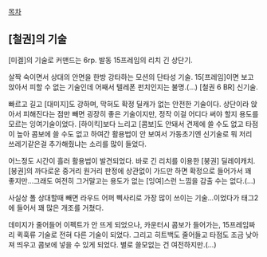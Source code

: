 [[목차]]

== [철권]의 기술 ==
[미겔]의 기술로 커맨드는 6rp. 발동 15프레임의 리치 긴 상단기.

살짝 숙이면서 상대의 안면을 한방 강타하는 모션의 단타성 기술. 
15[프레임]이면 보고 앉아서 피할 수 없는 기술인데 어째서 텔레폰 펀치인지는 불명.(...) [철권 6 BR] 신기술.

빠르고 길고 [대미지]도 강하며, 막혀도 확정 딜캐가 없는 안전한 기술이다.  
상단이라 앉아서 피해진다는 점만 빼면 굉장히 좋은 기술이지만, 정작 이걸 어디다 써야 할지 용도를 모르는 잉여기술이었다. [하이킥]보다 느리고 [콤보]도 안돼서 견제에 쓸 수도 없고 타점이 높아 콤보에 쓸 수도 없고 하여간 활용법이 안 보여서 가동초기엔 신기술로 뭐 저리 쓰레기같은걸 추가해줬냐는 소리를 많이 들었다.

어느정도 시간이 흘러 활용법이 발견되었다. 바로 긴 리치를 이용한 [붕권] 딜레이캐치.
[붕권]의 까다로운 중거리 원거리 판정에 상관없이 가드만 하면 확정으로 들어가서 꽤 좋지만...그래도 여전히 그거말고는 용도가 없는 [잉여]스런 느낌을 감출 수는 없다.(...)

사실상 폴 상대할때 빼면 라우드 어퍼 삑사리로 가장 많이 쓰이는 기술...이었다가 태그2에 들어서 꽤 많은 개조를 거쳤다.

데미지가 줄어들어 이펙트가 안 뜨게 되었으나, 카운터시 콤보가 들어가는, 15프레임짜리 퀵훅류 기술로 전혀 다른 기술이 되었다. 그리고 히트백도 줄어들고 타점도 조금 낮아져 띄우고 콤보에 넣을 수 있게 되었다. 별로 쓸모없는 건 여전하지만.(...)
